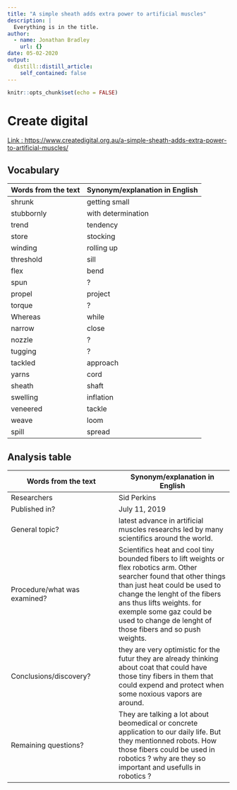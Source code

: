 ```yaml
---
title: "A simple sheath adds extra power to artificial muscles"
description: |
  Everything is in the title.
author:
  - name: Jonathan Bradley  
    url: {}
date: 05-02-2020
output:
  distill::distill_article:
    self_contained: false
---
```


```r
knitr::opts_chunk$set(echo = FALSE)
```
 
# Create digital

[Link : https://www.createdigital.org.au/a-simple-sheath-adds-extra-power-to-artificial-muscles/](https://www.createdigital.org.au/a-simple-sheath-adds-extra-power-to-artificial-muscles/)

## Vocabulary 

| Words from the text  | Synonym/explanation in English |
| -------------------- | ------------------------------ |
| shrunk               | getting small |
| stubbornly           | with determination |
| trend                | tendency                   |
| store                | stocking                  |
| winding              | rolling up         |
| threshold            | sill        |
| flex                 | bend         |
| spun                 | ?         |
| propel               | project         |
| torque               | ?        |
| Whereas              | while          |
| narrow               | close        |
| nozzle               | ?         |
| tugging              | ?         |
| tackled              | approach         |
| yarns                | cord          |
| sheath               | shaft        |
| swelling             | inflation         |
| veneered             | tackle         |
| weave                | loom         |
| spill                | spread         |

## Analysis table 

| Words from the text          | Synonym/explanation in English |
| ---------------------------- | ------------------------------ |
| Researchers                  | Sid Perkins                        |
| Published in?                | July 11, 2019                                                        |
| General topic?               | latest advance in artificial muscles researchs led by many scientifics around the world.                      |
| Procedure/what was examined? | Scientifics heat and cool tiny bounded fibers to lift weights or flex robotics arm. Other searcher found that other things than just heat could be used to change the lenght of the fibers ans thus lifts weights. for exemple some gaz could be used to change de lenght of those fibers and so push weights.   |
| Conclusions/discovery?       | they are very optimistic for the futur they are already thinking about coat that could have those tiny fibers in them that could expend and protect when some noxious vapors are around.   |
| Remaining questions?         | They are talking a lot about beomedical or concrete application to our daily life. But they mentionned robots. How those fibers could be used in robotics ? why are they so important and usefulls in robotics ? 
